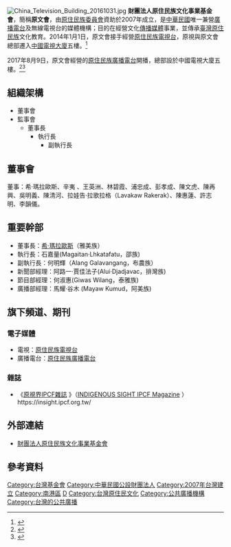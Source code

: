 {{Infobox Non-profit
| Non-profit_name = 財團法人原住民族文化事業基金會<br>''Indigenous Peoples Cultural Foundation''
| Non-profit_logo = 
| Non-profit_type = [[基金會|基金會]]
| founded_date    = 
| founder         =
| location        = {{flagicon|TWN}} [[台北市|台北市]][[南港區|南港區]]重陽路120號5樓（[[中國電視大廈|中國電視大廈]]）
| origins         = 
| key_people      = 
| area_served     = 
| product         = 
| focus           = 傳承原住民族文化教育、經營原住民族媒體
| method          = 
| revenue         = 
| endowment       = 
| num_volunteers  = 
| num_employees     = 
| num_members       =
| subsid            = 
| owner             = 
| Non-profit_slogan = 
| homepage          = [http://www.ipcf.org.tw/ http://www.ipcf.org.tw/]
| dissolved         =
| footnotes         = 
}}

[[File:China_Television_Building_20161031.jpg|thumb]]
'''財團法人原住民族文化事業基金會'''，簡稱'''原文會'''，由[[中華民國原住民族委員會|原住民族委員會]]資助於2007年成立，是[[中華民國|中華民國]]唯一兼營[[廣播電台|廣播電台]]及無線電視台的媒體機構；目的在經營文化[[傳播媒體|傳播媒體]]事業，並傳承[[臺灣原住民族|臺灣原住民族]]文化教育。2014年1月1日，原文會接手經營[[原住民族電視台|原住民族電視台]]，原視與原文會總部遷入[[中國電視大廈|中國電視大廈]]五樓。<ref>{{Cite web |url=http://www.setn.com/News.aspx?NewsID=149344 |title=立院今三讀通過　保障偏鄉收視原民台權益 |access-date=2016-10-31 |archive-date=2017-01-11 |archive-url=https://web.archive.org/web/20170111044514/http://www.setn.com/News.aspx?NewsID=149344 |dead-url=no }}</ref>

2017年8月9日，原文會經營的[[原住民族廣播電台|原住民族廣播電台]]開播，總部設於中國電視大廈五樓。<ref>{{cite web|title=Alian 96.3原住民族廣播 8/9正式開播|url=http://titv.ipcf.org.tw/news-31103|website=[[原住民族電視台|原住民族電視台]]|language=zh-tw|accessdate=2017-08-03|archive-date=2017-08-03|archive-url=https://web.archive.org/web/20170803090846/http://titv.ipcf.org.tw/news-31103|dead-url=no}}</ref><ref>{{cite news|title=NCC核發執照  原民電台預計9日開播|url=http://www.cna.com.tw/news/amov/201708020313-1.aspx|accessdate=2017-08-03|agency=中央通訊社|date=2017-08-02|archive-date=2017-08-03|archive-url=https://web.archive.org/web/20170803085836/http://www.cna.com.tw/news/amov/201708020313-1.aspx|dead-url=no}}</ref>

==組織架構==
*董事會
*監事會
**董事長
***執行長
****副執行長

==董事會==
董事：希·瑪拉歐斯、辛夷 、王英洲、林碧霞、浦忠成、彭孝成、陳文虎、陳再興、吳明義、陳清河、拉娃告·拉歌拉格（Lavakaw Rakerak）、陳惠蓮、許志明、李韻儀。

==重要幹部==
*董事長：[[希·瑪拉歐斯|希·瑪拉歐斯]]（雅美族）
*執行長：石嘉量(Magaitan‧Lhkatafatu，邵族)
*副執行長：何明輝（Alang Galavangang，布農族）
*新聞部經理：阿路一·賈佳法子(Alui‧Djadjavac，排灣族)
*節目部經理：何淑惠(Giwas Wilang，泰雅族)
*廣播部經理：馬耀·谷木 (Mayaw Kumud，阿美族)

==旗下頻道、期刊==
===電子媒體===
*電視：[[原住民族電視台|原住民族電視台]]
*廣播電台：[[原住民族廣播電台|原住民族廣播電台]]

===雜誌===
*《[https://insight.ipcf.org.tw/ 原視界IPCF雜誌] {{Wayback|url=https://insight.ipcf.org.tw/ |date=20210203024151 }}》（[https://insight.ipcf.org.tw/en-US INDIGENOUS SIGHT IPCF Magazine] {{Wayback|url=https://insight.ipcf.org.tw/en-US |date=20200714082504 }} ）https://insight.ipcf.org.tw/ {{Wayback|url=https://insight.ipcf.org.tw/ |date=20210203024151 }}

==外部連結==
*[http://www.ipcf.org.tw/index.jsp  財團法人原住民族文化事業基金會] {{Wayback|url=http://www.ipcf.org.tw/index.jsp |date=20200728124335 }}

==參考資料==

[[Category:台灣基金會|Category:台灣基金會]]
[[Category:中華民國公設財團法人|Category:中華民國公設財團法人]]
[[Category:2007年台灣建立|Category:2007年台灣建立]]
[[Category:南港區|Category:南港區]]
[[Category:中華民國原住民族委員會|D]]
[[Category:台灣原住民文化|Category:台灣原住民文化]]
[[Category:公共廣播機構|Category:公共廣播機構]]
[[Category:台灣的公共廣播|Category:台灣的公共廣播]]